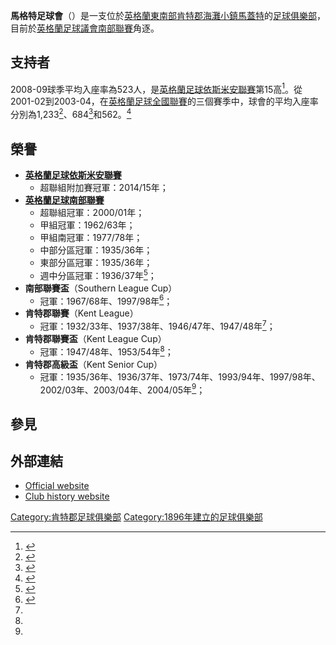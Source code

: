 {{Infobox football club 
|  clubname = 馬格特<br>''Margate''
|  image    = [[File:MargateFC.png|150px]]
|  fullname = Margate Football Club 
|  nickname = ''The Gate'' 
|  founded  = {{start date and age|df=yes|1896}}
|  city     = [[肯特郡|肯特郡]][[馬蓋特|馬蓋特]]
|  ground   = Hartsdown Park 
|  capacity = 2,100人（400個坐席）<ref>{{Cite web
 |url         = http://www.chelmsfordcityfc.com/margate_preview_h_140407.htm
 |title       = Revenge on the Cards as Margate Pay a Visit (13th April 2007)
 |author      = Chris Evans and Rob Craven
 |date        = 13 April 2007
 |accessdate  = 2007-05-29
 |publisher   = Cheltenham City F.C.
 |deadurl     = yes
 |archiveurl  = https://web.archive.org/web/20070928002641/http://www.chelmsfordcityfc.com/margate_preview_h_140407.htm
 |archivedate = 2007-09-28
}}</ref> 
|  chairman = Bob Laslett|chrtitle=CEO<ref name="Who">{{Cite web| url = http://www.margate-fc.com/content/Club/whos_who.php| title = Who's who?| accessdate = 2012-04-03| publisher = Margate F.C.| deadurl = yes| archiveurl = https://web.archive.org/web/20120323152135/http://www.margate-fc.com/content/Club/whos_who.php| archivedate = 2012-03-23}}</ref>
|  manager  = {{flagicon|ENG}} {{tsl|en|Terry Brown (football manager)|泰利·布朗}}<ref>{{cite web|url=http://www.thenonleaguefootballpaper.com/isthmian-league-step-four/9230/margate-unveil-terry-brown-as-their-new-manager/|title=Margate Unveil Terry Brown As Their New Manager|work=The Non-League Paper|first=Andy|last=White|date=12 December 2013|accessdate=15 December 2013}}</ref><br>（Terry Brown）
|  league   = {{English football updater|Margate}}
|  season   = {{English football updater|Margate2}}
|  position = {{English football updater|Margate3}}
|pattern_la1=_blue_hoops|pattern_b1=_bluehoops|pattern_ra1=_blue_hoops
|leftarm1=FFFFFF|body1=FFFFFF|rightarm1=FFFFFF|shorts1=0000FF|socks1=FFFFFF
|pattern_la2=|pattern_b2=_amber_|pattern_ra2=
|leftarm2=FFFFFF|body2=FFFFFF|rightarm2=FFFFFF|shorts2=000000|socks2=000000|
}}
'''馬格特足球會'''（{{lang-en|'''Margate Football Club'''}}）是一支位於[[英格蘭|英格蘭]][[東南英格蘭|東南部]][[肯特郡|肯特郡]][[海水浴場|海灘小鎮]][[馬蓋特|馬蓋特]]的[[足球俱樂部|足球俱樂部]]，目前於[[英格蘭足球議會南部聯賽|英格蘭足球議會南部聯賽]]角逐。

==支持者==
2008-09球季平均入座率為523人，是[[英格蘭足球依斯米安聯賽|英格蘭足球依斯米安聯賽]]第15高<ref>{{cite web
| url = http://www.tonykempster.co.uk/ilpatt.htm
| title = Attendances: Isthmian League Premier Division
| accessdate = 2009-05-30
| publisher = Tony's English Football Site
}}</ref>。從2001-02到2003-04，在[[英格蘭足球全國聯賽_(第一級)|英格蘭足球全國聯賽]]的三個賽季中，球會的平均入座率分別為1,233<ref>{{cite web
| url = http://www.confguide.com/stats.do?tab=attendances&club=marg&season=2001
 | title = Stats 2001/2: Margate
| accessdate = 2008-01-08
| publisher = ConfGuide.com
|archiveurl = https://web.archive.org/web/20050909023102/http://www.confguide.com/stats.do?tab=attendances&club=marg&season=2001 |archivedate = 9 September 2005}}</ref>、684<ref>{{cite web
| url = http://www.confguide.com/stats.do?tab=attendances&club=marg&season=2002
 | title = Stats 2002/3: Margate
| accessdate = 2008-01-08
| publisher = ConfGuide.com
|archiveurl = https://web.archive.org/web/20050503235851/http://www.confguide.com/stats.do?tab=attendances&club=marg&season=2002 |archivedate = 3 May 2005}}</ref>和562。<ref>{{cite web
| url = http://www.confguide.com/stats.do?tab=attendances&club=marg&season=2003
 | title = Stats 2003/4: Margate
| accessdate = 2008-01-08
| publisher = ConfGuide.com
|archiveurl = https://web.archive.org/web/20050126223900/http://www.confguide.com/stats.do?tab=attendances&club=marg&season=2003 |archivedate = 26 January 2005}}</ref>

==榮譽==
*'''[[英格蘭足球依斯米安聯賽|英格蘭足球依斯米安聯賽]]'''
**超聯組附加賽冠軍：2014/15年；
*'''[[英格蘭足球南部聯賽|英格蘭足球南部聯賽]]'''
**超聯組冠軍：2000/01年；
**甲組冠軍：1962/63年；
**甲組南冠軍：1977/78年；
**中部分區冠軍：1935/36年；
**東部分區冠軍：1935/36年；
**週中分區冠軍：1936/37年<ref name="fchd">{{Cite web
| url = http://www.fchd.info/MARGATE.HTM
| title = Margate
| accessdate = 2007-05-30
| publisher = Football Club History Database
}}</ref>；
*'''南部聯賽盃'''（Southern League Cup）
**冠軍：1967/68年、1997/98年<ref name="Honours">{{Cite web
 |url         = http://www.margatefchistory.co.uk/honours.htm
 |title       = Club honours
 |accessdate  = 2007-06-02
 |publisher   = margatefchistory.co.uk
 |deadurl     = yes
 |archiveurl  = https://web.archive.org/web/20071216170717/http://www.margatefchistory.co.uk/honours.htm
 |archivedate = 2007-12-16
}}</ref>；
*'''肯特郡聯賽'''（Kent League）
**冠軍：1932/33年、1937/38年、1946/47年、1947/48年<ref name="fchd" />；
*'''肯特郡聯賽盃'''（Kent League Cup） 
**冠軍：1947/48年、1953/54年<ref name="Honours" />；
*'''肯特郡高級盃'''（Kent Senior Cup）
**冠軍：1935/36年、1936/37年、1973/74年、1993/94年、1997/98年、2002/03年、2003/04年、2004/05年<ref name="Honours" />；

==參見==
{{reflist}}

==外部連結==
{{Commons category-inline}}
*[http://www.margate-fc.co.uk/ Official website]
*[http://www.margatefchistory.com Club history website]

{{DEFAULTSORT:Margate FC}}
[[Category:肯特郡足球俱樂部|Category:肯特郡足球俱樂部]]
[[Category:1896年建立的足球俱樂部|Category:1896年建立的足球俱樂部]]